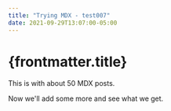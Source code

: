 ```yaml
---
title: "Trying MDX - test007"
date: 2021-09-29T13:07:00-05:00
---
```


# {frontmatter.title}

This is with about 50 MDX posts.

Now we'll add some more and see what we get.
